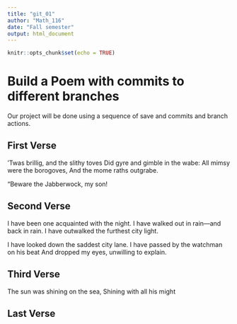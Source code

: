 ```yaml
---
title: "git_01"
author: "Math_116"
date: "Fall semester"
output: html_document
---
```


```r
knitr::opts_chunk$set(echo = TRUE)
```
# Build a Poem with commits to different branches
Our project will be done using a sequence of save and commits and branch actions.
<!-- Do not modify or change any text in "!--" bracketed areas such as this --- these are instructions to
you, if you change any of this the git program will notice it and compromise your git merging strategy !-->

## First Verse 
<!--Put the first five lines of a poem by Lewis Carrol in this section!-->
’Twas brillig, and the slithy toves 
      Did gyre and gimble in the wabe: 
All mimsy were the borogoves, 
      And the mome raths outgrabe. 

“Beware the Jabberwock, my son!

## Second Verse
<!--Put the first five lines of a poem by Robert Frost here!-->
<!--Put the first five lines of a poem by Robert Frost here!-->I have been one acquainted with the night.
I have walked out in rain—and back in rain.
I have outwalked the furthest city light.

I have looked down the saddest city lane.
I have passed by the watchman on his beat
And dropped my eyes, unwilling to explain.


## Third Verse
<!--Put the first two verses of The Walrus and the Carpenter here!-->
<!--Put the first two verses of The Walrus and the Carpenter here!-->The sun was shining on the sea,
Shining with all his might

## Last Verse
<!--Put a short poem of your choice 8-20 lines,here!-->
